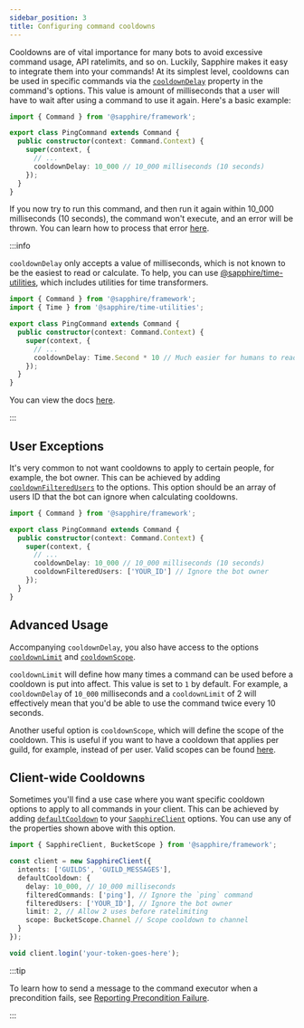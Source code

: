 ```yaml
---
sidebar_position: 3
title: Configuring command cooldowns
---
```


Cooldowns are of vital importance for many bots to avoid excessive command usage, API ratelimits, and so on. Luckily,
Sapphire makes it easy to integrate them into your commands! At its simplest level, cooldowns can be used in specific
commands via the [`cooldownDelay`][cooldowndelay] property in the command's options. This value is amount of
milliseconds that a user will have to wait after using a command to use it again. Here's a basic example:

```typescript ts2esm2cjs|{7}|{7}
import { Command } from '@sapphire/framework';

export class PingCommand extends Command {
  public constructor(context: Command.Context) {
    super(context, {
      // ...
      cooldownDelay: 10_000 // 10_000 milliseconds (10 seconds)
    });
  }
}
```

If you now try to run this command, and then run it again within 10_000 milliseconds (10 seconds), the command won't
execute, and an error will be thrown. You can learn how to process that error [here][reporting-precondition-failure].

:::info

`cooldownDelay` only accepts a value of milliseconds, which is not known to be the easiest to read or calculate. To
help, you can use [@sapphire/time-utilities][timeutils], which includes utilities for time transformers.

```typescript ts2esm2cjs|{8}|{8}
import { Command } from '@sapphire/framework';
import { Time } from '@sapphire/time-utilities';

export class PingCommand extends Command {
  public constructor(context: Command.Context) {
    super(context, {
      // ...
      cooldownDelay: Time.Second * 10 // Much easier for humans to read
    });
  }
}
```

You can view the docs [here][timeenum].

:::

## User Exceptions

It's very common to not want cooldowns to apply to certain people, for example, the bot owner. This can be achieved by
adding [`cooldownFilteredUsers`][cooldownfilteredusers] to the options. This option should be an array of users ID that
the bot can ignore when calculating cooldowns.

```typescript ts2esm2cjs|{8}|{8}
import { Command } from '@sapphire/framework';

export class PingCommand extends Command {
  public constructor(context: Command.Context) {
    super(context, {
      // ...
      cooldownDelay: 10_000 // 10_000 milliseconds (10 seconds)
      cooldownFilteredUsers: ['YOUR_ID'] // Ignore the bot owner
    });
  }
}
```

## Advanced Usage

Accompanying `cooldownDelay`, you also have access to the options [`cooldownLimit`][cooldownlimit] and
[`cooldownScope`][cooldownscope].

`cooldownLimit` will define how many times a command can be used before a cooldown is put into affect. This value is set
to `1` by default. For example, a `cooldownDelay` of `10_000` milliseconds and a `cooldownLimit` of 2 will effectively
mean that you'd be able to use the command twice every 10 seconds.

Another useful option is `cooldownScope`, which will define the scope of the cooldown. This is useful if you want to
have a cooldown that applies per guild, for example, instead of per user. Valid scopes can be found [here][scopes].

## Client-wide Cooldowns

Sometimes you'll find a use case where you want specific cooldown options to apply to all commands in your client. This
can be achieved by adding [`defaultCooldown`][defaultcooldown] to your [`SapphireClient`][sapphire] options. You can use
any of the properties shown above with this option.

```typescript ts2esm2cjs|{5-10}|{5-10}
import { SapphireClient, BucketScope } from '@sapphire/framework';

const client = new SapphireClient({
  intents: ['GUILDS', 'GUILD_MESSAGES'],
  defaultCooldown: {
    delay: 10_000, // 10_000 milliseconds
    filteredCommands: ['ping'], // Ignore the `ping` command
    filteredUsers: ['YOUR_ID'], // Ignore the bot owner
    limit: 2, // Allow 2 uses before ratelimiting
    scope: BucketScope.Channel // Scope cooldown to channel
  }
});

void client.login('your-token-goes-here');
```

:::tip

To learn how to send a message to the command executor when a precondition fails, see [Reporting Precondition
Failure][reporting-precondition-failure].

:::

[cooldowndelay]: ../../Documentation/sapphire-framework/interfaces/CommandOptions#cooldowndelay
[cooldownfilteredusers]: ../../Documentation/sapphire-framework/interfaces/CommandOptions#cooldownfilteredusers
[cooldownlimit]: ../../Documentation/sapphire-framework/interfaces/CommandOptions#cooldownlimit
[cooldownscope]: ../../Documentation/sapphire-framework/interfaces/CommandOptions#cooldownscope
[defaultcooldown]: ../../Documentation/sapphire-framework/interfaces/SapphireClientOptions#defaultcooldown
[sapphire]: ../../Documentation/sapphire-framework/class/SapphireClient
[scopes]: ../../Documentation/sapphire-framework/enums/BucketScope
[reporting-precondition-failure]: ./reporting-precondition-failure
[timeutils]: ../../Documentation/sapphire-time-utilities
[timeenum]: ../../Documentation/sapphire-time-utilities/typedefs/Time
